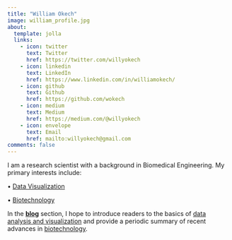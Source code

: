 ```yaml
---
title: "William Okech"
image: william_profile.jpg
about:
  template: jolla
  links:
    - icon: twitter
      text: Twitter
      href: https://twitter.com/willyokech
    - icon: linkedin
      text: LinkedIn
      href: https://www.linkedin.com/in/williamokech/
    - icon: github
      text: Github
      href: https://github.com/wokech
    - icon: medium
      text: Medium
      href: https://medium.com/@willyokech
    - icon: envelope
      text: Email
      href: mailto:willyokech@gmail.com
comments: false
---
```


::: {#hero-heading style="text-align:left"}
I am a research scientist with a background in Biomedical Engineering. My primary interests include:

• [Data Visualization](resources/data_viz/ds_viz.qmd)

• [Biotechnology](resources/biox/biox.qmd)

In the [**blog**](blog.qmd) section, I hope to introduce readers to the basics of [data analysis and visualization](resources/data_viz/ds_viz.qmd) and provide a periodic summary of recent advances in [biotechnology](resources/biox/biox.qmd).
:::
